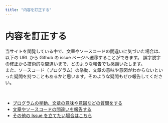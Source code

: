 ```yaml
---
title: "内容を訂正する"
---
```


# 内容を訂正する

当サイトを閲覧している中で、文章やソースコードの間違いに気づいた場合は、以下の URL から Github の issue ページへ遷移することができます。
誤字脱字の修正から技術的な間違いまで、どのような報告でも感謝いたします。<br />
また、ソースコード（プログラム）の挙動、文章の意味や意図がわからないといった疑問を持つこともあるかと思います。そのような疑問もぜひ報告してください。

<br />

- [プログラムの挙動、文章の意味や意図などの質問をする](https://github.com/kitamuraDev/javasilver-strategy/issues/new?assignees=&labels=&template=question.md)
- [文章やソースコードの間違いを報告する](https://github.com/kitamuraDev/javasilver-strategy/issues/new?assignees=&labels=&template=report.md)
- [その他の Issue を立てたい場合はこちら](https://github.com/kitamuraDev/javasilver-strategy/issues/new?assignees=&labels=&template=%E3%81%9D%E3%81%AE%E4%BB%96.md)
